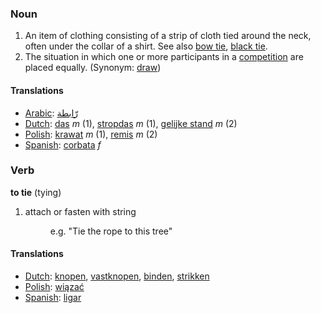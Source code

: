 === Noun ===

# An item of clothing consisting of a strip of cloth tied around the neck, often under the collar of a shirt. See also [[bow tie]], [[black tie]].
# The situation in which one or more participants in a [[competition]] are placed equally. (Synonym: [[draw]])

====Translations====
*[[Arabic]]: [[رّابطة]]
*[[Dutch]]: [[das]] ''m'' (1), [[stropdas]] ''m'' (1), [[gelijke stand]] ''m'' (2)
*[[Polish]]: [[krawat]] ''m'' (1), [[remis]] ''m'' (2)
*[[Spanish]]: [[corbata]] ''f''

=== Verb ===

'''to tie''' (tying)

#attach or fasten with string
#:e.g. "Tie the rope to this tree"

====Translations====
*[[Dutch]]: [[knopen]], [[vastknopen]], [[binden]], [[strikken]]
*[[Polish]]: [[wiązać]]
*[[Spanish]]: [[ligar]]